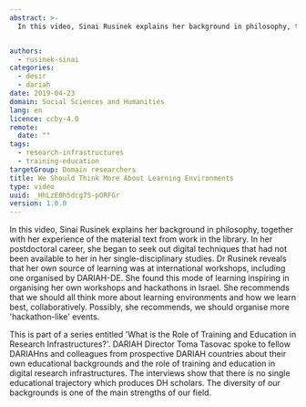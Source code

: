 ```yaml
---
abstract: >-
  In this video, Sinai Rusinek explains her background in philosophy, together with her experience of the material text from work in the library. In her postdoctoral career, she began to seek out digital techniques that had not been available to her in her single-disciplinary studies. Dr Rusinek reveals that her own source of learning was at international workshops, including one organised by DARIAH-DE. She found this mode of learning inspiring in organising her own workshops and hackathons in Israel. She recommends that we should all think more about learning environments and how we learn best, collaboratively. Possibly, she recommends, we should organise more 'hackathon-like' events.


authors:
  - rusinek-sinai
categories:
  - desir
  - dariah
date: 2019-04-23
domain: Social Sciences and Humanities
lang: en
licence: ccby-4.0
remote:
  date: ""
tags:
  - research-infrastructures
  - training-education
targetGroup: Domain researchers
title: We Should Think More About Learning Environments
type: video
uuid: _HhLzE0h5dcg7S-pORFGr
version: 1.0.0
---
```


In this video, Sinai Rusinek explains her background in philosophy, together with her experience of the material text from work in the library. In her postdoctoral career, she began to seek out digital techniques that had not been available to her in her single-disciplinary studies. Dr Rusinek reveals that her own source of learning was at international workshops, including one organised by DARIAH-DE. She found this mode of learning inspiring in organising her own workshops and hackathons in Israel. She recommends that we should all think more about learning environments and how we learn best, collaboratively. Possibly, she recommends, we should organise more 'hackathon-like' events.

This is part of a series entitled 'What is the Role of Training and Education in Research Infrastructures?'. DARIAH Director Toma Tasovac spoke to fellow DARIAHns and colleagues from prospective DARIAH countries about their own educational backgrounds and the role of training and education in digital research infrastructures. The interviews show that there is no single educational trajectory which produces DH scholars. The diversity of our backgrounds is one of the main strengths of our field.

<VideoCard
  title="We Should Think More About Learning Environments"
  id="ksxIewK316E"
  image="/assets/images/cms/resources/we-should-think-more-about-learning-environments/sinai-training.png"
/>
